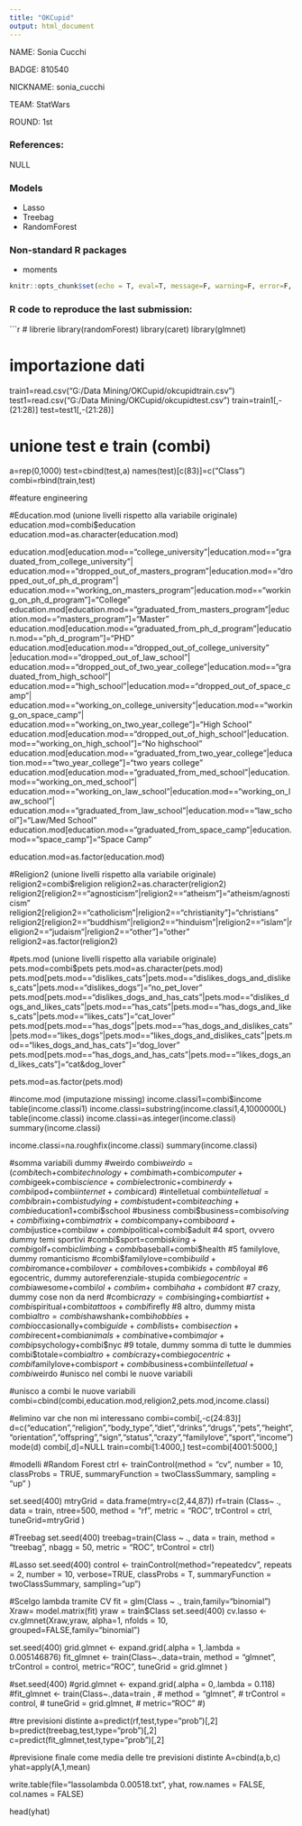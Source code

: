 ---
title: "OKCupid"
output: html_document
---

NAME: Sonia Cucchi

BADGE: 810540

NICKNAME: sonia_cucchi

TEAM: StatWars

ROUND: 1st


### References:

NULL

### Models

* Lasso
* Treebag
* RandomForest

### Non-standard R packages

* moments

```{r startup, include = FALSE, message = FALSE, warning = FALSE}
knitr::opts_chunk$set(echo = T, eval=T, message=F, warning=F, error=F, comment=NA, cache=F, R.options=list(width=220))
```


### R code to reproduce the last submission:

```{r}
# librerie
library(randomForest)
library(caret)
library(glmnet)

# importazione dati
train1=read.csv("G:/Data Mining/OKCupid/okcupidtrain.csv")
test1=read.csv("G:/Data Mining/OKCupid/okcupidtest.csv")
train=train1[,-(21:28)]
test=test1[,-(21:28)]

# unione test e train (combi)
a=rep(0,1000)
test=cbind(test,a)
names(test)[c(83)]=c("Class")
combi=rbind(train,test)

#feature engineering

#Education.mod (unione livelli rispetto alla variabile originale)
education.mod=combi$education
education.mod=as.character(education.mod)

education.mod[education.mod=="college_university"|education.mod=="graduated_from_college_university"|
                education.mod=="dropped_out_of_masters_program"|education.mod=="dropped_out_of_ph_d_program"|
                education.mod=="working_on_masters_program"|education.mod=="working_on_ph_d_program"]="College"
education.mod[education.mod=="graduated_from_masters_program"|education.mod=="masters_program"]="Master"
education.mod[education.mod=="graduated_from_ph_d_program"|education.mod=="ph_d_program"]="PHD"
education.mod[education.mod=="dropped_out_of_college_university" |education.mod=="dropped_out_of_law_school"|
                education.mod=="dropped_out_of_two_year_college"|education.mod=="graduated_from_high_school"|
                education.mod=="high_school"|education.mod=="dropped_out_of_space_camp"|
                education.mod=="working_on_college_university"|education.mod=="working_on_space_camp"|
                education.mod=="working_on_two_year_college"]="High School"
education.mod[education.mod=="dropped_out_of_high_school"|education.mod=="working_on_high_school"]="No highschool"
education.mod[education.mod=="graduated_from_two_year_college"|education.mod=="two_year_college"]="two years college"
education.mod[education.mod=="graduated_from_med_school"|education.mod=="working_on_med_school"|
                education.mod=="working_on_law_school"|education.mod=="working_on_law_school"|
                education.mod=="graduated_from_law_school"|education.mod=="law_school"]="Law/Med School"
education.mod[education.mod=="graduated_from_space_camp"|education.mod=="space_camp"]="Space Camp"

education.mod=as.factor(education.mod)

#Religion2 (unione livelli rispetto alla variabile originale)
religion2=combi$religion
religion2=as.character(religion2)
religion2[religion2=="agnosticism"|religion2=="atheism"]="atheism/agnosticism"
religion2[religion2=="catholicism"|religion2=="christianity"]="christians"
religion2[religion2=="buddhism"|religion2=="hinduism"|religion2=="islam"|religion2=="judaism"|religion2=="other"]="other"
religion2=as.factor(religion2)

#pets.mod (unione livelli rispetto alla variabile originale)
pets.mod=combi$pets
pets.mod=as.character(pets.mod)
pets.mod[pets.mod=="dislikes_cats"|pets.mod=="dislikes_dogs_and_dislikes_cats"|pets.mod=="dislikes_dogs"]="no_pet_lover"
pets.mod[pets.mod=="dislikes_dogs_and_has_cats"|pets.mod=="dislikes_dogs_and_likes_cats"|pets.mod=="has_cats"|pets.mod=="has_dogs_and_likes_cats"|pets.mod=="likes_cats"]="cat_lover"
pets.mod[pets.mod=="has_dogs"|pets.mod=="has_dogs_and_dislikes_cats"|pets.mod=="likes_dogs"|pets.mod=="likes_dogs_and_dislikes_cats"|pets.mod=="likes_dogs_and_has_cats"]="dog_lover"
pets.mod[pets.mod=="has_dogs_and_has_cats"|pets.mod=="likes_dogs_and_likes_cats"]="cat&dog_lover"

pets.mod=as.factor(pets.mod)

#income.mod (imputazione missing)
income.classi1=combi$income
table(income.classi1)
income.classi=substring(income.classi1,4,1000000L)
table(income.classi)
income.classi=as.integer(income.classi)
summary(income.classi)

income.classi=na.roughfix(income.classi)
summary(income.classi)

#somma variabili dummy
#weirdo 
combi$weirdo=(combi$tech+combi$technology+combi$math+combi$computer+combi$geek+combi$science+combi$electronic+combi$nerdy+combi$ipod+combi$internet+combi$card)
#intelletual
combi$intelletual=combi$brain+combi$studying+combi$student+combi$teaching+combi$education1+combi$school
#business
combi$business=combi$solving+combi$fixing+combi$matrix+combi$company+combi$board+combi$justice+combi$law+combi$political+combi$adult 
#4 sport, ovvero dummy temi sportivi
#combi$sport=combi$skiing+combi$golf+combi$climbing+combi$baseball+combi$health
#5 familylove, dummy romanticismo
#combi$familylove=combi$build+combi$romance+combi$lover+combi$loves+combi$kids+combi$loyal
#6 egocentric, dummy autoreferenziale-stupida
combi$egocentric=combi$awesome+combi$lol+combi$im+ combi$haha+combi$dont
#7 crazy, dummy cose non da nerd
#combi$crazy=combi$singing+combi$artist+ combi$spiritual+combi$tattoos+combi$firefly
#8 altro, dummy mista
combi$altro=combi$shawshank+combi$hobbies+ combi$occasionally+combi$guide+combi$lists+ combi$section+combi$recent+combi$animals+
  combi$native+combi$major+combi$psychology+combi$nyc
#9 totale, dummy somma di tutte le dummies
combi$totale=combi$altro+combi$crazy+combi$egocentric+combi$familylove+combi$sport+combi$business+combi$intelletual+combi$weirdo
#unisco nel combi le nuove variabili

#unisco a combi le nuove variabili
combi=cbind(combi,education.mod,religion2,pets.mod,income.classi)

#elimino var che non mi interessano
combi=combi[,-c(24:83)]
d=c("education","religion","body_type","diet","drinks","drugs","pets","height","orientation","offspring","sign","status","crazy","familylove","sport","income")
mode(d)
combi[,d]=NULL
train=combi[1:4000,]
test=combi[4001:5000,]

#modelli
#Random Forest
ctrl <- trainControl(method = "cv",
                     number = 10,
                     classProbs = TRUE,
                     summaryFunction = twoClassSummary,
                     sampling = "up"
)

set.seed(400)
mtryGrid = data.frame(mtry=c(2,44,87))
rf=train (Class~ .,
          data = train, 
          ntree=500,
          method = "rf",
          metric = "ROC",
          trControl = ctrl,
          tuneGrid=mtryGrid
)

#Treebag
set.seed(400)
treebag=train(Class ~ ., data = train, 
              method = "treebag",
              nbagg = 50,
              metric = "ROC",
              trControl = ctrl)

#Lasso
set.seed(400)
control <- trainControl(method="repeatedcv",
                        repeats = 2,
                        number = 10,
                        verbose=TRUE,
                        classProbs = T,
                        summaryFunction = twoClassSummary, 
                        sampling="up")

#Scelgo lambda tramite CV
fit = glm(Class ~ ., train,family="binomial")
Xraw= model.matrix(fit)
yraw = train$Class
set.seed(400)
cv.lasso <-cv.glmnet(Xraw,yraw, alpha=1, nfolds = 10, grouped=FALSE,family="binomial")

set.seed(400)
grid.glmnet <- expand.grid(.alpha = 1,.lambda = 0.005146876)
fit_glmnet <- train(Class~.,data=train,
                    method = "glmnet",
                    trControl = control,
                    metric="ROC",
                    tuneGrid = grid.glmnet
                    )


#set.seed(400)
#grid.glmnet <- expand.grid(.alpha = 0,.lambda = 0.118)
#fit_glmnet <- train(Class~.,data=train ,
#                    method = "glmnet",
#                    trControl = control,
#                    tuneGrid = grid.glmnet,
#                    metric="ROC"
#)

#tre previsioni distinte
a=predict(rf,test,type="prob")[,2]
b=predict(treebag,test,type="prob")[,2]
c=predict(fit_glmnet,test,type="prob")[,2]

#previsione finale come media delle tre previsioni distinte
A=cbind(a,b,c)
yhat=apply(A,1,mean)

write.table(file="lassolambda 0.00518.txt", yhat, row.names = FALSE, col.names = FALSE)

head(yhat)

